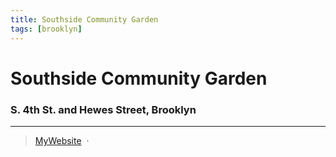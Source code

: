 ```yaml
---
title: Southside Community Garden
tags: [brooklyn]
---
```


# Southside Community Garden

###   S. 4th St. and Hewes Street, Brooklyn 

---

> [MyWebsite](https://southsidecommunitygarden.com/) &nbsp;&middot;&nbsp;




